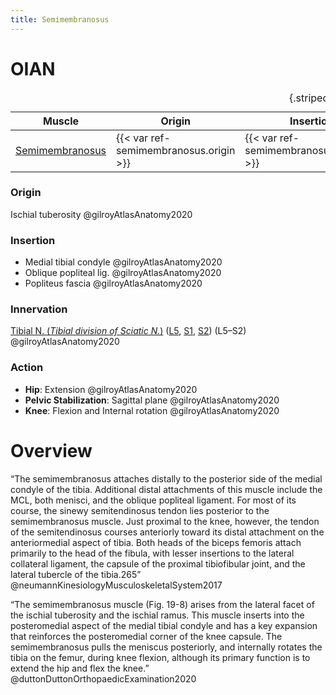 ```yaml
---
title: Semimembranosus
---
```



# OIAN

| Muscle  | Origin | Insertion | Nerve | Action |
|------|--------|-------|----------|--------|
| [Semimembranosus]({{< var ref-semimembranosus.path >}}) | {{< var ref-semimembranosus.origin >}} | {{< var ref-semimembranosus.insertion >}} | {{< var ref-semimembranosus.nerve >}} | {{< var ref-semimembranosus.action >}} |
: {.striped .hover}

:::{layout-ncol="2"}

### Origin
Ischial tuberosity @gilroyAtlasAnatomy2020

### Insertion
- Medial tibial condyle @gilroyAtlasAnatomy2020 
- Oblique popliteal lig. @gilroyAtlasAnatomy2020 
- Popliteus fascia @gilroyAtlasAnatomy2020 




### Innervation
[Tibial N. (*Tibial division of Sciatic N.*)]({{< var ref-tibial-nerve.path >}}) ([L5]({{< var ref-nerve-root.l5 >}}), [S1]({{< var ref-nerve-root.s1 >}}), [S2]({{< var ref-nerve-root.s2 >}})) (L5–S2) @gilroyAtlasAnatomy2020 


### Action

- **Hip**: Extension @gilroyAtlasAnatomy2020
- **Pelvic Stabilization**: Sagittal plane @gilroyAtlasAnatomy2020
- **Knee**: Flexion and Internal rotation @gilroyAtlasAnatomy2020 



:::



# Overview

"The semimembranosus attaches distally to the posterior side of the medial condyle of the tibia. Additional distal attachments of this muscle include the MCL, both menisci, and the oblique popliteal ligament. For most of its course, the sinewy semitendinosus tendon lies posterior to the semimembranosus muscle. Just proximal to the knee, however, the tendon of the semitendinosus courses anteriorly toward its distal attachment on the anteriormedial aspect of tibia. Both heads of the biceps femoris attach primarily to the head of the fibula, with lesser insertions to the lateral collateral ligament, the capsule of the proximal tibiofibular joint, and the lateral tubercle of the tibia.265" @neumannKinesiologyMusculoskeletalSystem2017 


"The semimembranosus muscle (Fig. 19-8) arises from the lateral facet of the ischial tuberosity and the ischial ramus. This muscle inserts into the posteromedial aspect of the medial tibial condyle and has a key expansion that reinforces the posteromedial corner of the knee capsule. The semimembranosus pulls the meniscus posteriorly, and internally rotates the tibia on the femur, during knee flexion, although its primary function is to extend the hip and flex the knee." @duttonDuttonOrthopaedicExamination2020